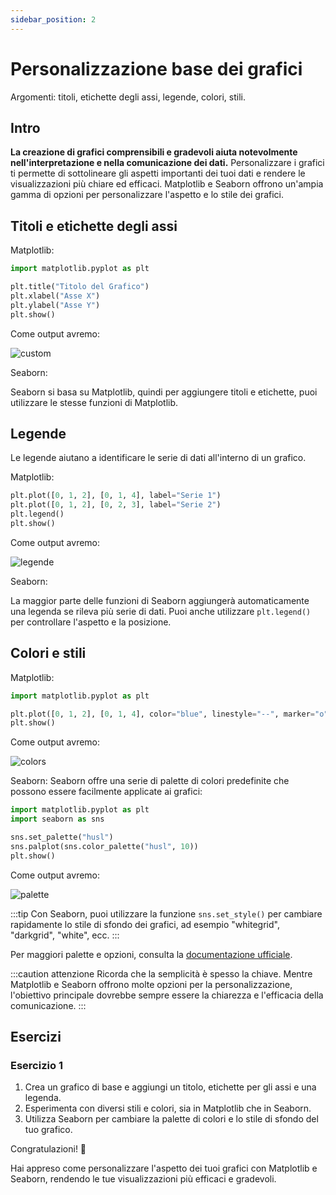 ```yaml
---
sidebar_position: 2
---
```


# Personalizzazione base dei grafici
Argomenti: titoli, etichette degli assi, legende, colori, stili.

## Intro

**La creazione di grafici comprensibili e gradevoli aiuta notevolmente nell'interpretazione e nella comunicazione dei dati.** Personalizzare i grafici ti permette di sottolineare gli aspetti importanti dei tuoi dati e rendere le visualizzazioni più chiare ed efficaci. Matplotlib e Seaborn offrono un'ampia gamma di opzioni per personalizzare l'aspetto e lo stile dei grafici.

## Titoli e etichette degli assi

Matplotlib:

```python
import matplotlib.pyplot as plt

plt.title("Titolo del Grafico")
plt.xlabel("Asse X")
plt.ylabel("Asse Y")
plt.show()
```

Come output avremo:

![custom](./custom.png)

Seaborn: 

Seaborn si basa su Matplotlib, quindi per aggiungere titoli e etichette, puoi utilizzare le stesse funzioni di Matplotlib.

## Legende

Le legende aiutano a identificare le serie di dati all'interno di un grafico.

Matplotlib:

```python
plt.plot([0, 1, 2], [0, 1, 4], label="Serie 1")
plt.plot([0, 1, 2], [0, 2, 3], label="Serie 2")
plt.legend()
plt.show()
```

Come output avremo:

![legende](./legende.png)

Seaborn: 

La maggior parte delle funzioni di Seaborn aggiungerà automaticamente una legenda se rileva più serie di dati. Puoi anche utilizzare `plt.legend()` per controllare l'aspetto e la posizione.

## Colori e stili

Matplotlib:

```python
import matplotlib.pyplot as plt

plt.plot([0, 1, 2], [0, 1, 4], color="blue", linestyle="--", marker="o")
plt.show()
```

Come output avremo:

![colors](./colors.png)

Seaborn: Seaborn offre una serie di palette di colori predefinite che possono essere facilmente applicate ai grafici:

```python
import matplotlib.pyplot as plt
import seaborn as sns

sns.set_palette("husl")
sns.palplot(sns.color_palette("husl", 10))  
plt.show()
```

Come output avremo:

![palette](./palette.png)

:::tip 
Con Seaborn, puoi utilizzare la funzione `sns.set_style()` per cambiare rapidamente lo stile di sfondo dei grafici, ad esempio "whitegrid", "darkgrid", "white", ecc. 
:::

Per maggiori palette e opzioni, consulta la [documentazione ufficiale](https://seaborn.pydata.org/tutorial/color_palettes.html).

:::caution attenzione 
Ricorda che la semplicità è spesso la chiave. Mentre Matplotlib e Seaborn offrono molte opzioni per la personalizzazione, l'obiettivo principale dovrebbe sempre essere la chiarezza e l'efficacia della comunicazione. 
:::

## Esercizi

### Esercizio 1

1.  Crea un grafico di base e aggiungi un titolo, etichette per gli assi e una legenda.
2.  Esperimenta con diversi stili e colori, sia in Matplotlib che in Seaborn.
3.  Utilizza Seaborn per cambiare la palette di colori e lo stile di sfondo del tuo grafico.

Congratulazioni! 🎉

Hai appreso come personalizzare l'aspetto dei tuoi grafici con Matplotlib e Seaborn, rendendo le tue visualizzazioni più efficaci e gradevoli.